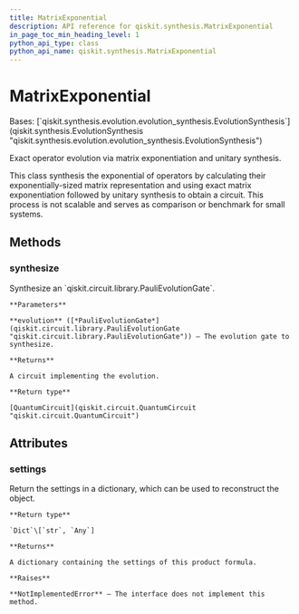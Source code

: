 ```yaml
---
title: MatrixExponential
description: API reference for qiskit.synthesis.MatrixExponential
in_page_toc_min_heading_level: 1
python_api_type: class
python_api_name: qiskit.synthesis.MatrixExponential
---
```


# MatrixExponential

<Class id="qiskit.synthesis.MatrixExponential" github="https://github.com/qiskit/qiskit/tree/stable/0.22/qiskit/synthesis/evolution/matrix_synthesis.py" signature="MatrixExponential">
  Bases: [`qiskit.synthesis.evolution.evolution_synthesis.EvolutionSynthesis`](qiskit.synthesis.EvolutionSynthesis "qiskit.synthesis.evolution.evolution_synthesis.EvolutionSynthesis")

  Exact operator evolution via matrix exponentiation and unitary synthesis.

  This class synthesis the exponential of operators by calculating their exponentially-sized matrix representation and using exact matrix exponentiation followed by unitary synthesis to obtain a circuit. This process is not scalable and serves as comparison or benchmark for small systems.

  ## Methods

  ### synthesize

  <Function id="qiskit.synthesis.MatrixExponential.synthesize" signature="MatrixExponential.synthesize(evolution)">
    Synthesize an `qiskit.circuit.library.PauliEvolutionGate`.

    **Parameters**

    **evolution** ([*PauliEvolutionGate*](qiskit.circuit.library.PauliEvolutionGate "qiskit.circuit.library.PauliEvolutionGate")) – The evolution gate to synthesize.

    **Returns**

    A circuit implementing the evolution.

    **Return type**

    [QuantumCircuit](qiskit.circuit.QuantumCircuit "qiskit.circuit.QuantumCircuit")
  </Function>

  ## Attributes

  ### settings

  <Attribute id="qiskit.synthesis.MatrixExponential.settings" name="settings">
    Return the settings in a dictionary, which can be used to reconstruct the object.

    **Return type**

    `Dict`\[`str`, `Any`]

    **Returns**

    A dictionary containing the settings of this product formula.

    **Raises**

    **NotImplementedError** – The interface does not implement this method.
  </Attribute>
</Class>

